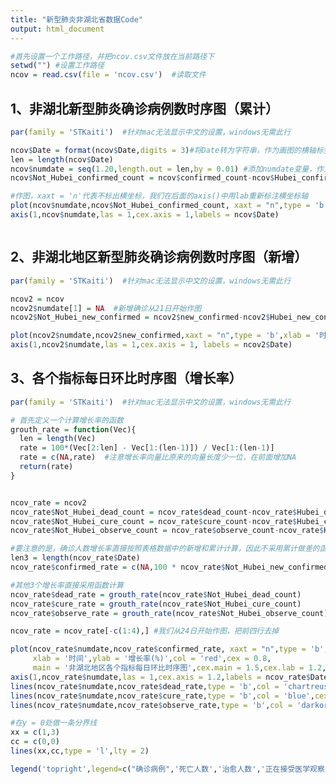 ```yaml
---
title: "新型肺炎非湖北省数据Code"
output: html_document
---
```


```r
#首先设置一个工作路径，并把ncov.csv文件放在当前路径下
setwd("") #设置工作路径
ncov = read.csv(file = 'ncov.csv')  #读取文件
```

## 1、非湖北新型肺炎确诊病例数时序图（累计）
```r
par(family = 'STKaiti')  #针对mac无法显示中文的设置，windows无需此行

ncov$Date = format(ncov$Date,digits = 3)#将Date转为字符串，作为画图的横轴标签
len = length(ncov$Date)
ncov$numdate = seq(1.20,length.out = len,by = 0.01) #添加numdate变量，作为画图的横轴
ncov$Not_Hubei_confirmed_count = ncov$confirmed_count-ncov$Hubei_confirmed_count #添加非湖北地区的累计确诊数

#作图，xaxt = 'n'代表不标出横坐标，我们在后面的axis()中用lab重新标注横坐标轴
plot(ncov$numdate,ncov$Not_Hubei_confirmed_count, xaxt = "n",type = 'b',xlab = '时间',main = '非湖北地区新型肺炎确诊病例数时序图',ylab = '累计人数',col = 'red',cex.main = 1.5,cex.lab = 1.2)
axis(1,ncov$numdate,las = 1,cex.axis = 1,labels = ncov$Date)



```

## 2、非湖北地区新型肺炎确诊病例数时序图（新增）
```r
par(family = 'STKaiti')  #针对mac无法显示中文的设置，windows无需此行

ncov2 = ncov
ncov2$numdate[1] = NA  #新增确诊从21日开始作图
ncov2$Not_Hubei_new_confirmed = ncov2$new_confirmed-ncov2$Hubei_new_confirmed #添加非湖北地区的新增确诊数

plot(ncov2$numdate,ncov2$new_confirmed,xaxt = "n",type = 'b',xlab = '时间',main = '非湖北地区新型肺炎确诊病例数时序图',ylab = '新增人数',col = 'red',cex.main = 1.5,cex.lab = 1.2)
axis(1,ncov2$numdate,las = 1,cex.axis = 1, labels = ncov2$Date)
```

## 3、各个指标每日环比时序图（增长率）
```r
par(family = 'STKaiti')  #针对mac无法显示中文的设置，windows无需此行

# 首先定义一个计算增长率的函数
grouth_rate = function(Vec){
  len = length(Vec)
  rate = 100*(Vec[2:len] - Vec[1:(len-1)]) / Vec[1:(len-1)]
  rate = c(NA,rate)  #注意增长率向量比原来的向量长度少一位，在前面增加NA
  return(rate)
}


ncov_rate = ncov2
ncov_rate$Not_Hubei_dead_count = ncov_rate$dead_count-ncov_rate$Hubei_dead_count
ncov_rate$Not_Hubei_cure_count = ncov_rate$cure_count-ncov_rate$Hubei_cure_count
ncov_rate$Not_Hubei_observe_count = ncov_rate$observe_count-ncov_rate$Hubei_observe_count

#要注意的是，确诊人数增长率直接按照表格数据中的新增和累计计算，因此不采用累计做差的函数
len3 = length(ncov_rate$Date)
ncov_rate$confirmed_rate = c(NA,100 * ncov_rate$Not_Hubei_new_confirmed[2:len3] / ncov_rate$Not_Hubei_confirmed_count[1:(len3-1)])

#其他3个增长率直接采用函数计算
ncov_rate$dead_rate = grouth_rate(ncov_rate$Not_Hubei_dead_count)
ncov_rate$cure_rate = grouth_rate(ncov_rate$Not_Hubei_cure_count)
ncov_rate$observe_rate = grouth_rate(ncov_rate$Not_Hubei_observe_count)

ncov_rate = ncov_rate[-c(1:4),] #我们从24日开始作图，把前四行去掉

plot(ncov_rate$numdate,ncov_rate$confirmed_rate, xaxt = "n",type = 'b', 
     xlab = '时间',ylab = '增长率(%)',col = 'red',cex = 0.8,
     main = '非湖北地区各个指标每日环比时序图',cex.main = 1.5,cex.lab = 1.2,ylim = c(-10,110))
axis(1,ncov_rate$numdate,las = 1,cex.axis = 1.2,labels = ncov_rate$Date)
lines(ncov_rate$numdate,ncov_rate$dead_rate,type = 'b',col = 'chartreuse4',cex = 0.8, pch = 3 ,lty = 2)
lines(ncov_rate$numdate,ncov_rate$cure_rate,type = 'b',col = 'blue',cex = 0.8, pch = 5 ,lty = 3)
lines(ncov_rate$numdate,ncov_rate$observe_rate,type = 'b',col = 'darkorange',cex = 0.7 , pch = 7 , lty = 4)

#在y = 0处做一条分界线
xx = c(1,3)
cc = c(0,0)
lines(xx,cc,type = 'l',lty = 2)

legend('topright',legend=c("确诊病例",'死亡人数','治愈人数','正在接受医学观察人数'),col = c("red",'chartreuse4','blue','darkorange'),pch = c(1,3,5,7),lty = c(1,2,3,4),lwd = 1,cex = 0.85) 

```
